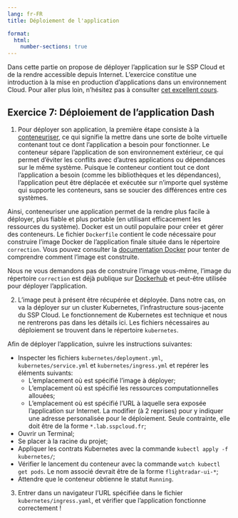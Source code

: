 ```yaml
---
lang: fr-FR
title: Déploiement de l'application

format:
  html:
    number-sections: true
---
```


Dans cette partie on propose de déployer l'application sur le SSP Cloud et de la rendre accessible depuis Internet. L'exercice constitue une introduction à la mise en production d'applications dans un environnement Cloud. Pour aller plus loin, n'hésitez pas à consulter [cet excellent cours](https://ensae-reproductibilite.github.io/website/).

::: {.callout-tip collapse="false" icon=false}
## `<i class="bi bi-book"></i>`{=html} Exercice 7: Déploiement de l'application Dash

1. Pour déployer son application, la première étape consiste à la [conteneuriser](https://ensae-reproductibilite.github.io/website/chapters/portability.html#les-conteneurs), ce qui signifie la mettre dans une sorte de boîte virtuelle contenant tout ce dont l'application a besoin pour fonctionner. Le conteneur sépare l'application de son environnement extérieur, ce qui permet d'éviter les conflits avec d'autres applications ou dépendances sur le même système. Puisque le conteneur contient tout ce dont l'application a besoin (comme les bibliothèques et les dépendances), l'application peut être déplacée et exécutée sur n'importe quel système qui supporte les conteneurs, sans se soucier des différences entre ces systèmes.

Ainsi, conteneuriser une application permet de la rendre plus facile à déployer, plus fiable et plus portable (en utilisant efficacement les ressources du système). Docker est un outil populaire pour créer et gérer des conteneurs. Le fichier `Dockerfile` contient le code nécessaire pour construire l'image Docker de l'application finale située dans le répertoire `correction`. Vous pouvez consulter la [documentation Docker](https://docs.docker.com/build/building/packaging/) pour tenter de comprendre comment l'image est construite.

Nous ne vous demandons pas de construire l'image vous-même, l'image du répertoire `correction` est déjà publique sur [Dockerhub](https://hub.docker.com/r/inseefrlab/funathon2024-sujet3/) et peut-être utilisée pour déployer l'application.

2. L'image peut à présent être récupérée et déployée. Dans notre cas, on va la déployer sur un cluster Kubernetes, l'infrastructure sous-jacente du SSP Cloud. Le fonctionnement de Kubernetes est technique et nous ne rentrerons pas dans les détails ici. Les fichiers nécessaires au déploiement se trouvent dans le répertoire `kubernetes`.

Afin de déployer l'application, suivre les instructions suivantes:

- Inspecter les fichiers `kubernetes/deployment.yml`, `kubernetes/service.yml` et `kubernetes/ingress.yml` et repérer les éléments suivants:
    - L'emplacement où est spécifié l'image à déployer;
    - L'emplacement où est spécifié les ressources computationnelles allouées;
    - L'emplacement où est spécifié l'URL à laquelle sera exposée l'application sur Internet. La modifier (à 2 reprises) pour y indiquer une adresse personalisée pour le déploiement. Seule contrainte, elle doit être de la forme `*.lab.sspcloud.fr`;
- Ouvrir un Terminal;
- Se placer à la racine du projet;
- Appliquer les contrats Kubernetes avec la commande `kubectl apply -f kubernetes/`;
- Vérifier le lancement du conteneur avec la commande `watch kubectl get pods`. Le nom associé devrait être de la forme `flightradar-ui-*`;
- Attendre que le conteneur obtienne le statut `Running`.

3. Entrer dans un navigateur l'URL spécifiée dans le fichier `kubernetes/ingress.yaml`, et vérifier que l'application fonctionne correctement !

:::
